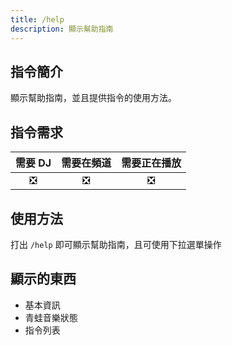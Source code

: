 ```yaml
---
title: /help
description: 顯示幫助指南
---
```


## 指令簡介
<Info>
顯示幫助指南，並且提供指令的使用方法。
</Info>

## 指令需求
| 需要 DJ |	需要在頻道 | 需要正在播放 |
| :-----: | :-------: | :---------: |
|   ❎   |    ❎     |     ❎      |

## 使用方法
打出 `/help` 即可顯示幫助指南，且可使用下拉選單操作

## 顯示的東西
- 基本資訊
- 青蛙音樂狀態
- 指令列表